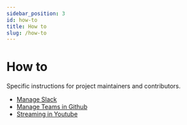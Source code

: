 ```yaml
---
sidebar_position: 3
id: how-to
title: How to
slug: /how-to
---
```


# How to

Specific instructions for project maintainers and contributors.

- [Manage Slack](/how-to/manage-slack)
- [Manage Teams in Github](/how-to/manage-github-teams)
- [Streaming in Youtube](/how-to/streaming-in-youtube)
